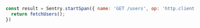 ```JavaScript
const result = Sentry.startSpan({ name: 'GET /users', op: 'http.client' }, () => {
  return fetchUsers();
})
```
